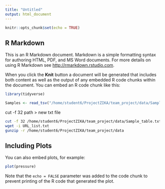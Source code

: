 ```yaml
---
title: "Untitled"
output: html_document
---
```


```r
knitr::opts_chunk$set(echo = TRUE)
```

## R Markdown

This is an R Markdown document. Markdown is a simple formatting syntax for authoring HTML, PDF, and MS Word documents. For more details on using R Markdown see <http://rmarkdown.rstudio.com>.

When you click the **Knit** button a document will be generated that includes both content as well as the output of any embedded R code chunks within the document. You can embed an R code chunk like this:

```r
library(tidyverse)

```

```r
Samples <- read_tsv("/home/student6/ProjectZIKA/team_project/data/Sample_table.txt", )
```

cut -f 32 path > new txt file
```bash
cut -f 32 /home/student6/ProjectZIKA/team_project/data/Sample_table.txt > URL_list.txt
wget -i URL_list.txt
gunzip -r /home/student6/ProjectZIKA/team_project/data

```
## Including Plots

You can also embed plots, for example:

```r
plot(pressure)
```

Note that the `echo = FALSE` parameter was added to the code chunk to prevent printing of the R code that generated the plot.
